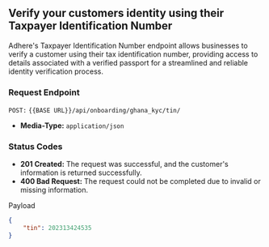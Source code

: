 ## Verify your customers identity using their Taxpayer Identification Number

Adhere's Taxpayer Identification Number endpoint allows businesses to verify a customer using their tax identification number, providing access to details associated with a verified passport for a streamlined and reliable identity verification process.

### Request Endpoint

`POST:` `{{BASE URL}}/api/onboarding/ghana_kyc/tin/`

- **Media-Type:** `application/json`

### Status Codes
- **201 Created:** The request was successful, and the customer's information is returned successfully.
- **400 Bad Request:** The request could not be completed due to invalid or missing information.


Payload
```json
{
    "tin": 202313424535
}
```